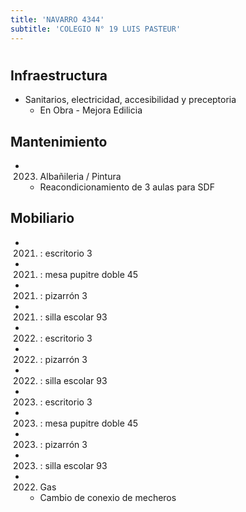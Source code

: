 ```yaml
---
title: 'NAVARRO 4344'
subtitle: 'COLEGIO N° 19 LUIS PASTEUR'
---
```


#
## Infraestructura

* Sanitarios, electricidad, accesibilidad y preceptoria 
    + En Obra - Mejora Edilicia 


## Mantenimiento

*  (2023) Albañileria / Pintura 
    + Reacondicionamiento de 3 aulas para SDF


## Mobiliario

*  (2021) : escritorio 3 

*  (2021) : mesa pupitre doble 45 

*  (2021) : pizarrón 3 

*  (2021) : silla escolar 93 

*  (2022) : escritorio 3 

*  (2022) : pizarrón 3 

*  (2022) : silla escolar 93 

*  (2023) : escritorio 3 

*  (2023) : mesa pupitre doble 45 

*  (2023) : pizarrón 3 

*  (2023) : silla escolar 93 




*  (2022) Gas 
    + Cambio de conexio de mecheros







